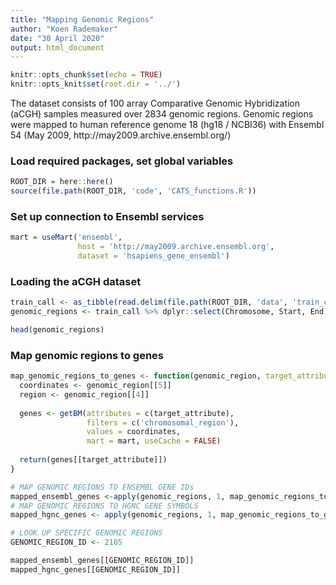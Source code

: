 ```yaml
---
title: "Mapping Genomic Regions"
author: "Koen Rademaker"
date: "30 April 2020"
output: html_document
---
```


```r
knitr::opts_chunk$set(echo = TRUE)
knitr::opts_knit$set(root.dir = '../')
```

The dataset consists of 100 array Comparative Genomic Hybridization (aCGH) samples measured over 2834 genomic regions. Genomic regions were mapped to human reference genome 18 (hg18 / NCBI36) with Ensembl 54 (May 2009, http://may2009.archive.ensembl.org/)

### Load required packages, set global variables
```r
ROOT_DIR = here::here()
source(file.path(ROOT_DIR, 'code', 'CATS_functions.R'))
```

### Set up connection to Ensembl services
```r
mart = useMart('ensembl',
               host = 'http://may2009.archive.ensembl.org',
               dataset = 'hsapiens_gene_ensembl')
```

### Loading the aCGH dataset
```r
train_call <- as_tibble(read.delim(file.path(ROOT_DIR, 'data', 'train_call.tsv'), header = TRUE, sep = '\t'))
genomic_regions <- train_call %>% dplyr::select(Chromosome, Start, End) %>% mutate(region_ID = row_number(), formatted = paste(Chromosome, Start, End, sep = ':'))

head(genomic_regions)
```

### Map genomic regions to genes
```r
map_genomic_regions_to_genes <- function(genomic_region, target_attribute = 'ensembl_gene_id'){
  coordinates <- genomic_region[[5]]
  region <- genomic_region[[4]]
  
  genes <- getBM(attributes = c(target_attribute),
                 filters = c('chromosomal_region'),
                 values = coordinates,
                 mart = mart, useCache = FALSE)
  
  return(genes[[target_attribute]])
}

# MAP GENOMIC REGIONS TO ENSEMBL GENE IDs
mapped_ensembl_genes <-apply(genomic_regions, 1, map_genomic_regions_to_genes)
# MAP GENOMIC REGIONS TO HGNC GENE SYMBOLS
mapped_hgnc_genes <- apply(genomic_regions, 1, map_genomic_regions_to_genes, target_attribute = 'hgnc_symbol')

# LOOK UP SPECIFIC GENOMIC REGIONS
GENOMIC_REGION_ID <- 2185

mapped_ensembl_genes[[GENOMIC_REGION_ID]]
mapped_hgnc_genes[[GENOMIC_REGION_ID]]
```
